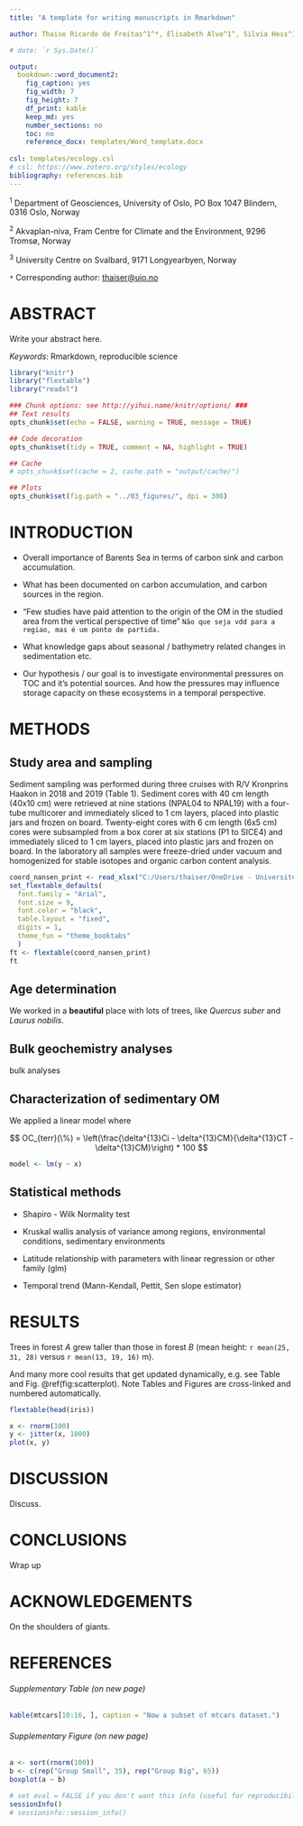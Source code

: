```yaml
---
title: "A template for writing manuscripts in Rmarkdown"

author: Thaise Ricardo de Freitas^1^*, Elisabeth Alve^1^, Silvia Hess^1^, Paul Renaud^2,3^

# date: `r Sys.Date()`

output:
  bookdown::word_document2:
    fig_caption: yes
    fig_width: 7
    fig_height: 7
    df_print: kable
    keep_md: yes
    number_sections: no
    toc: no
    reference_docx: templates/Word_template.docx
    
csl: templates/ecology.csl
# csl: https://www.zotero.org/styles/ecology
bibliography: references.bib
---
```


^1^ Department of Geosciences, University of Oslo, PO Box 1047 Blindern, 0316 Oslo, Norway

^2^ Akvaplan-niva, Fram Centre for Climate and the Environment, 9296 Tromsø, Norway

^3^ University Centre on Svalbard, 9171 Longyearbyen, Norway

`*` Corresponding author: [thaiser\@uio.no](mailto:thaiser@uio.no){.email}

# ABSTRACT

Write your abstract here.

*Keywords*: Rmarkdown, reproducible science

```r
library("knitr")
library("flextable")
library("readxl")

### Chunk options: see http://yihui.name/knitr/options/ ###
## Text results
opts_chunk$set(echo = FALSE, warning = TRUE, message = TRUE)

## Code decoration
opts_chunk$set(tidy = TRUE, comment = NA, highlight = TRUE)

## Cache
# opts_chunk$set(cache = 2, cache.path = "output/cache/")

## Plots
opts_chunk$set(fig.path = "../03_figures/", dpi = 300)

```

# INTRODUCTION

-   Overall importance of Barents Sea in terms of carbon sink and carbon accumulation.

-   What has been documented on carbon accumulation, and carbon sources in the region.

-   "Few studies have paid attention to the origin of the OM in the studied area from the vertical perspective of time" `Não que seja vdd para a regiao, mas é um ponto de partida.`

-   What knowledge gaps about seasonal / bathymetry related changes in sedimentation etc.

-   Our hypothesis / our goal is to investigate environmental pressures on TOC and it's potential sources. And how the pressures may influence storage capacity on these ecosystems in a temporal perspective.

# METHODS

## Study area and sampling

Sediment sampling was performed during three cruises with R/V Kronprins Haakon in 2018 and 2019 (Table 1). Sediment cores with 40 cm length (40x10 cm) were retrieved at nine stations (NPAL04 to NPAL19) with a four-tube multicorer and immediately sliced to 1 cm layers, placed into plastic jars and frozen on board. Twenty-eight cores with 6 cm length (6x5 cm) cores were subsampled from a box corer at six stations (P1 to SICE4) and immediately sliced to 1 cm layers, placed into plastic jars and frozen on board. In the laboratory all samples were freeze-dried under vacuum and homogenized for stable isotopes and organic carbon content analysis.

```r
coord_nansen_print <- read_xlsx("C:/Users/thaiser/OneDrive - Universitetet i Oslo/PhD/maps/dados/coordinates.xlsx", sheet = 4)
set_flextable_defaults(
  font.family = "Arial", 
  font.size = 9,
  font.color = "black",
  table.layout = "fixed",
  digits = 1,
  theme_fun = "theme_booktabs"
  )
ft <- flextable(coord_nansen_print)
ft 
```

## Age determination

We worked in a **beautiful** place with lots of trees, like *Quercus suber* and *Laurus nobilis*.

## Bulk geochemistry analyses

bulk analyses

## Characterization of sedimentary OM

We applied a linear model where

$$
OC_{terr}(\%) = \left(\frac{\delta^{13}Ci - \delta^{13}CM}{\delta^{13}CT - \delta^{13}CM}\right) * 100
$$

```r
model <- lm(y ~ x)
```

## Statistical methods

-   Shapiro - Wilk Normality test

-   Kruskal wallis analysis of variance among regions, environmental conditions, sedimentary environments

-   Latitude relationship with parameters with linear regression or other family (glm)

-   Temporal trend (Mann-Kendall, Pettit, Sen slope estimator)

# RESULTS

Trees in forest *A* grew taller than those in forest *B* (mean height: `r mean(25, 31, 28)` versus `r mean(13, 19, 16)` m).

And many more cool results that get updated dynamically, e.g. see Table and Fig. \@ref(fig:scatterplot). Note Tables and Figures are cross-linked and numbered automatically.

```r
flextable(head(iris))
```

```r
x <- rnorm(100)
y <- jitter(x, 1000)
plot(x, y)
```

# DISCUSSION

Discuss.

# CONCLUSIONS

Wrap up

# ACKNOWLEDGEMENTS

On the shoulders of giants.

# REFERENCES

::: {#refs}
:::

###### Supplementary Table (on new page)

```r
kable(mtcars[10:16, ], caption = "Now a subset of mtcars dataset.")
```

###### Supplementary Figure (on new page)

```r
a <- sort(rnorm(100))
b <- c(rep("Group Small", 35), rep("Group Big", 65))
boxplot(a ~ b)
```

```r
# set eval = FALSE if you don't want this info (useful for reproducibility) to appear 
sessionInfo()
# sessioninfo::session_info()
```
